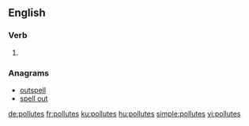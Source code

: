 ==English==

===Verb===
{{head|en}}

# {{en-third-person singular of|pollute}}

===Anagrams===
* [[outspell#English|outspell]]
* [[spell out#English|spell out]]

[[de:pollutes]]
[[fr:pollutes]]
[[ku:pollutes]]
[[hu:pollutes]]
[[simple:pollutes]]
[[vi:pollutes]]